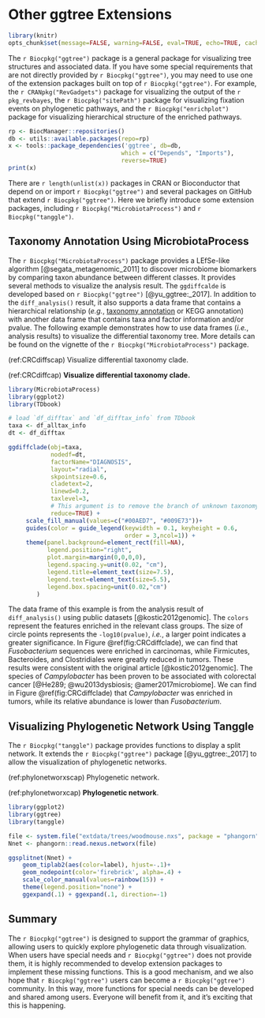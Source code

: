 \newpage

# Other ggtree Extensions {#chapter11}

```r
library(knitr)
opts_chunk$set(message=FALSE, warning=FALSE, eval=TRUE, echo=TRUE, cache=TRUE)
```

The `r Biocpkg("ggtree")` package is a general package for visualizing tree structures and associated data. If you have some special requirements that are not directly provided by `r Biocpkg("ggtree")`, you may need to use one of the extension packages built on top of `r Biocpkg("ggtree")`. For example, the `r CRANpkg("RevGadgets")` package for visualizing the output of the `r pkg_revbayes`, the `r Biocpkg("sitePath")` package for visualizing fixation events on phylogenetic pathways, and the `r Biocpkg("enrichplot")` package for visualizing hierarchical structure of the enriched pathways.  


```r
rp <- BiocManager::repositories()
db <- utils::available.packages(repo=rp)
x <- tools::package_dependencies('ggtree', db=db, 
                                which = c("Depends", "Imports"), 
                                reverse=TRUE)
print(x)                                
```

There are `r length(unlist(x))` packages in CRAN or Bioconductor that depend on or import `r Biocpkg("ggtree")` and several packages on GitHub that extend `r Biocpkg("ggtree")`. Here we briefly introduce some extension packages, including `r Biocpkg("MicrobiotaProcess")` and `r Biocpkg("tanggle")`.



## Taxonomy Annotation Using MicrobiotaProcess {#MicrobiotaProcess}

The `r Biocpkg("MicrobiotaProcess")` package provides a LEfSe-like algorithm [@segata_metagenomic_2011] to discover microbiome biomarkers by comparing taxon abundance between different classes. It provides several methods to visualize the analysis result. The `ggdiffcalde` is developed based on `r Biocpkg("ggtree")` [@yu_ggtree:_2017]. In addition to the `diff_analysis()` result, it also supports a data frame that contains a hierarchical relationship (*e.g.*, [taxonomy annotation](#MicrobiotaProcess-taxonomy) or KEGG annotation) with another data frame that contains taxa and factor information and/or pvalue. The following example demonstrates how to use data frames (*i.e.*, analysis results) to visualize the differential taxonomy tree. More details can be found on the vignette of the `r Biocpkg("MicrobiotaProcess")` package. 


(ref:CRCdiffscap) Visualize differential taxonomy clade.

(ref:CRCdiffcap) **Visualize differential taxonomy clade.** 

```r
library(MicrobiotaProcess)
library(ggplot2)
library(TDbook)

# load `df_difftax` and `df_difftax_info` from TDbook
taxa <- df_alltax_info
dt <- df_difftax

ggdiffclade(obj=taxa,
            nodedf=dt,
            factorName="DIAGNOSIS",
            layout="radial",
            skpointsize=0.6,
            cladetext=2,
            linewd=0.2,
            taxlevel=3,
            # This argument is to remove the branch of unknown taxonomy.
            reduce=TRUE) + 
     scale_fill_manual(values=c("#00AED7", "#009E73"))+
     guides(color = guide_legend(keywidth = 0.1, keyheight = 0.6,
                                 order = 3,ncol=1)) +
     theme(panel.background=element_rect(fill=NA),
           legend.position="right",
           plot.margin=margin(0,0,0,0),
           legend.spacing.y=unit(0.02, "cm"), 
           legend.title=element_text(size=7.5), 
           legend.text=element_text(size=5.5), 
           legend.box.spacing=unit(0.02,"cm")
        )
```

The data frame of this example is from the analysis result of `diff_analysis()` using public datasets [@kostic2012genomic]. The `colors` represent the features enriched in the relevant class groups. The size of circle points represents the `-log10(pvalue)`, *i.e.*, a larger point indicates a greater significance. In Figure \@ref(fig:CRCdiffclade), we can find that *Fusobacterium* sequences were enriched in carcinomas, while Firmicutes, Bacteroides, and Clostridiales were greatly reduced in tumors. These results were consistent with the original article [@kostic2012genomic]. The species of *Campylobacter* has been proven to be associated with colorectal cancer [@He289; @wu2013dysbiosis; @amer2017microbiome]. We can find in Figure \@ref(fig:CRCdiffclade) that *Campylobacter* was enriched in tumors, while its relative abundance is lower than *Fusobacterium*.  


## Visualizing Phylogenetic Network Using Tanggle

The `r Biocpkg("tanggle")` package provides functions to display a split network. It extends the `r Biocpkg("ggtree")` package [@yu_ggtree:_2017] to allow the visualization of phylogenetic networks. 


(ref:phylonetworxscap) Phylogenetic network.

(ref:phylonetworxcap) **Phylogenetic network**.

```r
library(ggplot2)
library(ggtree)
library(tanggle)

file <- system.file("extdata/trees/woodmouse.nxs", package = "phangorn")
Nnet <- phangorn::read.nexus.networx(file)

ggsplitnet(Nnet) +
    geom_tiplab2(aes(color=label), hjust=-.1)+
    geom_nodepoint(color='firebrick', alpha=.4) +
    scale_color_manual(values=rainbow(15)) +   
    theme(legend.position="none") +
    ggexpand(.1) + ggexpand(.1, direction=-1)
```                 


## Summary {#summary11}


The `r Biocpkg("ggtree")` is designed to support the grammar of graphics, allowing users to quickly explore phylogenetic data through visualization. When users have special needs and `r Biocpkg("ggtree")` does not provide them, it is highly recommended to develop extension packages to implement these missing functions. This is a good mechanism, and we also hope that `r Biocpkg("ggtree")` users can become a `r Biocpkg("ggtree")` community. In this way, more functions for special needs can be developed and shared among users. Everyone will benefit from it, and it's exciting that this is happening.

